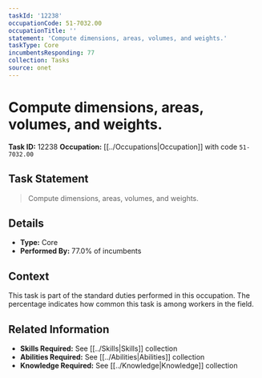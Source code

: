 ```yaml
---
taskId: '12238'
occupationCode: 51-7032.00
occupationTitle: ''
statement: 'Compute dimensions, areas, volumes, and weights.'
taskType: Core
incumbentsResponding: 77
collection: Tasks
source: onet
---
```

# Compute dimensions, areas, volumes, and weights.

**Task ID:** 12238
**Occupation:** [[../Occupations|Occupation]] with code `51-7032.00`

## Task Statement

> Compute dimensions, areas, volumes, and weights.

## Details

- **Type:** Core
- **Performed By:** 77.0% of incumbents

## Context

This task is part of the standard duties performed in this occupation. The percentage indicates how common this task is among workers in the field.

## Related Information

- **Skills Required:** See [[../Skills|Skills]] collection
- **Abilities Required:** See [[../Abilities|Abilities]] collection
- **Knowledge Required:** See [[../Knowledge|Knowledge]] collection

